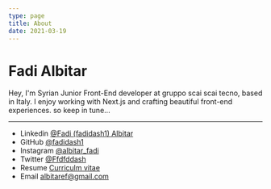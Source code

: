 ```yaml
---
type: page
title: About
date: 2021-03-19
---
```


# Fadi Albitar

Hey, I'm Syrian Junior Front-End developer at gruppo scai scai  tecno, based in Italy. I enjoy working with Next.js and crafting beautiful front-end experiences.
so keep in tune...



---

- Linkedin [@Fadi (fadidash1) Albitar](https://www.linkedin.com/in/fadi-albitar-2b6b49228/)
- GitHub [@fadidash1](https://github.com/fadidash1)
- Instagram [@albitar_fadi](https://www.instagram.com/albitar_fadi/)
- Twitter [@Ffdfddash](https://twitter.com/Ffdfddash)
- Resume [Curriculm vitae](https://www.canva.com/design/DAFWvpbGxAo/view)
- Email albitaref@gmail.com
